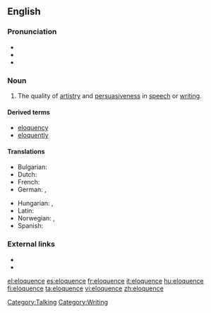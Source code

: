==English==

===Pronunciation===
* {{IPA|/'ɛləkwəns/}}
* {{audio|En-us-eloquence.ogg|Audio (US)}}
* {{hyphenation|el|o|quence}}

===Noun===
{{en-noun|-}}

# The quality of [[artistry]] and [[persuasiveness]] in [[speech]] or [[writing]].

====Derived terms====
*[[eloquency]]
*[[eloquently]]

====Translations====
{{trans-top|the quality of artistry and persuasiveness in speech or writing}}
* Bulgarian: {{t+|bg|красноречие|n|sc=Cyrl}}
* Dutch: {{t+|nl|welbespraaktheid|f}}
* French: {{t+|fr|éloquence|f}}
* German: {{t-|de|Redegewandtheit|f}}, {{t+|de|Eloquenz|f}}
{{trans-mid}}
* Hungarian: {{t+|hu|ékesszólás}}, {{t|hu|beszédkészség}}
* Latin: {{t-|la|facundia|f|alt=fācundia}}
* Norwegian: {{t-|no|veltalenhet|m}}, {{t-|no|språkferdighet|m}}
* Spanish: {{t+|es|elocuencia|f}}
{{trans-bottom}}

===External links===
*{{pedialite}}
*{{quotelite}}

[[Category:Talking]]
[[Category:Writing]]

[[el:eloquence]]
[[es:eloquence]]
[[fr:eloquence]]
[[it:eloquence]]
[[hu:eloquence]]
[[fi:eloquence]]
[[ta:eloquence]]
[[vi:eloquence]]
[[zh:eloquence]]